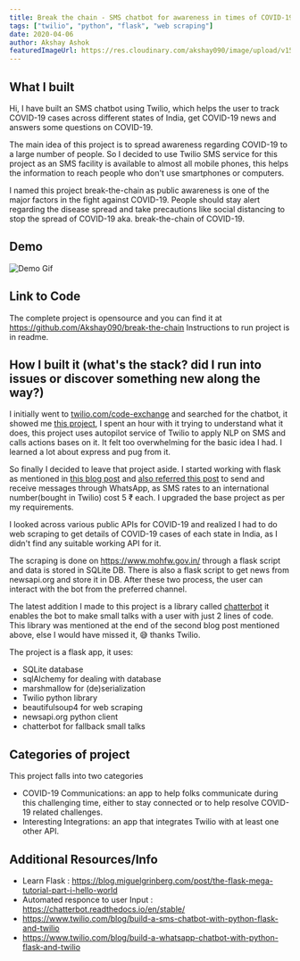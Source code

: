 ```yaml
---
title: Break the chain - SMS chatbot for awareness in times of COVID-19
tags: ["twilio", "python", "flask", "web scraping"]
date: 2020-04-06
author: Akshay Ashok
featuredImageUrl: https://res.cloudinary.com/akshay090/image/upload/v1597569978/Portfolio_Assets/break-chain.png
---
```


## What I built

Hi, I have built an SMS chatbot using Twilio, which helps the user to track COVID-19 cases across different states of India, get COVID-19 news and answers some questions on COVID-19.

The main idea of this project is to spread awareness regarding COVID-19 to a large number of people. So I decided to use Twilio SMS service for this project as an SMS facility is available to almost all mobile phones, this helps the information to reach people who don't use smartphones or computers.

I named this project break-the-chain as public awareness is one of the major factors in the fight against COVID-19. People should stay alert regarding the disease spread and take precautions like social distancing to stop the spread of COVID-19 aka. break-the-chain of COVID-19.

## Demo 
![Demo Gif](https://raw.githubusercontent.com/Akshay090/break-the-chain/master/demo.gif)

 

## Link to Code
The complete project is opensource and you can find it at https://github.com/Akshay090/break-the-chain
Instructions to run project is in readme.


## How I built it (what's the stack? did I run into issues or discover something new along the way?)

I initially went to [twilio.com/code-exchange](https://www.twilio.com/code-exchange) and searched for the chatbot, it showed me [this project](https://www.twilio.com/code-exchange/sms-support-chatbot-using-autopilot), I spent an hour with it trying to understand what it does, this project uses autopilot service of Twilio to apply NLP on SMS and calls actions bases on it. It felt too overwhelming for the basic idea I had. I learned a lot about express and pug from it.  

So finally I decided to leave that project aside. I started working with flask as mentioned in [this blog post](https://www.twilio.com/blog/build-a-sms-chatbot-with-python-flask-and-twilio) and [also referred this post](https://www.twilio.com/blog/build-a-whatsapp-chatbot-with-python-flask-and-twilio) to send and receive messages through WhatsApp, as SMS rates to an international number(bought in Twilio) cost 5 ₹ each. I upgraded the base project as per my requirements.

I looked across various public APIs for COVID-19 and realized I had to do web scraping to get details of COVID-19 cases of each state in India, as I didn't find any suitable working API for it.

The scraping is done on https://www.mohfw.gov.in/ through a flask script and data is stored in SQLite DB. There is also a flask script to get news from newsapi.org and store it in DB. After these two process, the user can interact with the bot from the preferred channel.

The latest addition I made to this project is a library called [chatterbot](https://chatterbot.readthedocs.io/en/stable/) it enables the bot to make small talks with a user with just 2 lines of code. This library was mentioned at the end of the second blog post mentioned above, else I would have missed it, 😅 thanks Twilio.

The project is a flask app, it uses:
* SQLite database 
* sqlAlchemy for dealing with database 
* marshmallow for (de)serialization 
* Twilio python library 
* beautifulsoup4 for web scraping
* newsapi.org python client
* chatterbot for fallback small talks

## Categories of project
This project falls into two categories
* COVID-19 Communications: an app to help folks communicate during this challenging time, either to stay connected or to help resolve COVID-19 related challenges.
* Interesting Integrations: an app that integrates Twilio with at least one other API.

## Additional Resources/Info
* Learn Flask : https://blog.miguelgrinberg.com/post/the-flask-mega-tutorial-part-i-hello-world
* Automated responce to user Input : https://chatterbot.readthedocs.io/en/stable/
* https://www.twilio.com/blog/build-a-sms-chatbot-with-python-flask-and-twilio
* https://www.twilio.com/blog/build-a-whatsapp-chatbot-with-python-flask-and-twilio
 
